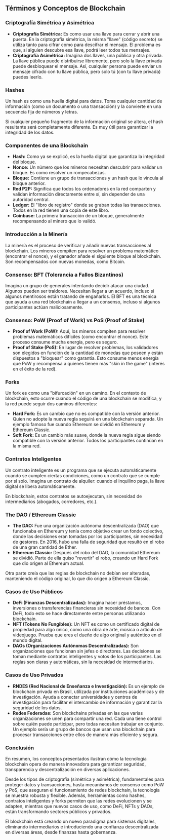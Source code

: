 ## Términos y Conceptos de Blockchain

### Criptografía Simétrica y Asimétrica

- **Criptografía Simétrica:** Es como usar una llave para cerrar y abrir una puerta. En la criptografía simétrica, la misma "llave" (código secreto) se utiliza tanto para cifrar como para descifrar el mensaje. El problema es que, si alguien descubre esa llave, podrá leer todos tus mensajes.
- **Criptografía Asimétrica:** Imagina dos llaves, una pública y otra privada. La llave pública puede distribuirse libremente, pero solo la llave privada puede desbloquear el mensaje. Así, cualquier persona puede enviar un mensaje cifrado con tu llave pública, pero solo tú (con tu llave privada) puedes leerlo.

### Hashes

Un hash es como una huella digital para datos. Toma cualquier cantidad de información (como un documento o una transacción) y la convierte en una secuencia fija de números y letras.

Si cualquier pequeño fragmento de la información original se altera, el hash resultante será completamente diferente. Es muy útil para garantizar la integridad de los datos.

### Componentes de una Blockchain

- **Hash:** Como ya se explicó, es la huella digital que garantiza la integridad del bloque.
- **Nonce:** Un número que los mineros necesitan descubrir para validar un bloque. Es como resolver un rompecabezas.
- **Bloque:** Contiene un grupo de transacciones y un hash que lo vincula al bloque anterior.
- **Red P2P:** Significa que todos los ordenadores en la red comparten y validan información directamente entre sí, sin depender de una autoridad central.
- **Ledger:** El "libro de registro" donde se graban todas las transacciones. Todos en la red tienen una copia de este libro.
- **Coinbase:** La primera transacción de un bloque, generalmente recompensando al minero que lo validó.

### Introducción a la Minería

La minería es el proceso de verificar y añadir nuevas transacciones al blockchain. Los mineros compiten para resolver un problema matemático (encontrar el nonce), y el ganador añade el siguiente bloque al blockchain. Son recompensados con nuevas monedas, como Bitcoin.

### Consenso: BFT (Tolerancia a Fallos Bizantinos)

Imagina un grupo de generales intentando decidir atacar una ciudad. Algunos pueden ser traidores. Necesitan llegar a un acuerdo, incluso si algunos mentirosos están tratando de engañarlos. El BFT es una técnica que ayuda a una red blockchain a llegar a un consenso, incluso si algunos participantes actúan maliciosamente.

### Consenso: PoW (Proof of Work) vs PoS (Proof of Stake)

- **Proof of Work (PoW):** Aquí, los mineros compiten para resolver problemas matemáticos difíciles (como encontrar el nonce). Este proceso consume mucha energía, pero es seguro.
- **Proof of Stake (PoS):** En lugar de resolver problemas, los validadores son elegidos en función de la cantidad de monedas que poseen y están dispuestos a "bloquear" como garantía. Esto consume menos energía que PoW y recompensa a quienes tienen más "skin in the game" (interés en el éxito de la red).

### Forks

Un fork es como una "bifurcación" en un camino. En el contexto de blockchain, esto ocurre cuando el código de una blockchain se modifica, y la red puede seguir dos caminos diferentes:

- **Hard Fork:** Es un cambio que no es compatible con la versión anterior. Quien no adopte la nueva regla seguirá en una blockchain separada. Un ejemplo famoso fue cuando Ethereum se dividió en Ethereum y Ethereum Classic.
- **Soft Fork:** Es un cambio más suave, donde la nueva regla sigue siendo compatible con la versión anterior. Todos los participantes continúan en la misma red.

### Contratos Inteligentes

Un contrato inteligente es un programa que se ejecuta automáticamente cuando se cumplen ciertas condiciones, como un contrato que se cumple por sí solo. Imagina un contrato de alquiler: cuando el inquilino paga, la llave digital se libera automáticamente.

En blockchain, estos contratos se autoejecutan, sin necesidad de intermediarios (abogados, corredores, etc.).

### The DAO / Ethereum Classic

- **The DAO:** Fue una organización autónoma descentralizada (DAO) que funcionaba en Ethereum y tenía como objetivo crear un fondo colectivo, donde las decisiones eran tomadas por los participantes, sin necesidad de gestores. En 2016, hubo una falla de seguridad que resultó en el robo de una gran cantidad de Ether.
- **Ethereum Classic:** Después del robo del DAO, la comunidad Ethereum se dividió. Parte de ella quiso "revertir" el robo, creando un Hard Fork que dio origen al Ethereum actual.

Otra parte creía que las reglas de blockchain no debían ser alteradas, manteniendo el código original, lo que dio origen a Ethereum Classic.

### Casos de Uso Públicos

- **DeFi (Finanzas Descentralizadas):** Imagina hacer préstamos, inversiones o transferencias financieras sin necesidad de bancos. Con DeFi, todo esto se hace directamente entre personas utilizando blockchain.
- **NFT (Tokens No Fungibles):** Un NFT es como un certificado digital de propiedad para algo único, como una obra de arte, música o artículo de videojuego. Prueba que eres el dueño de algo original y auténtico en el mundo digital.
- **DAOs (Organizaciones Autónomas Descentralizadas):** Son organizaciones que funcionan sin jefes o directores. Las decisiones se toman mediante contratos inteligentes y votos de los participantes. Las reglas son claras y automáticas, sin la necesidad de intermediarios.

### Casos de Uso Privados

- **RNDES (Red Nacional de Enseñanza e Investigación):** Es un ejemplo de blockchain privada en Brasil, utilizada por instituciones académicas y de investigación. Ayuda a conectar universidades y centros de investigación para facilitar el intercambio de información y garantizar la seguridad de los datos.
- **Redes Federadas:** Son blockchains privadas en las que varias organizaciones se unen para compartir una red. Cada una tiene control sobre quién puede participar, pero todas necesitan trabajar en conjunto. Un ejemplo sería un grupo de bancos que usan una blockchain para procesar transacciones entre ellos de manera más eficiente y segura.

### Conclusión

En resumen, los conceptos presentados ilustran cómo la tecnología blockchain opera de manera innovadora para garantizar seguridad, transparencia y descentralización en diversas aplicaciones.

Desde los tipos de criptografía (simétrica y asimétrica), fundamentales para proteger datos y transacciones, hasta mecanismos de consenso como PoW y PoS, que aseguran el funcionamiento de redes blockchain, la tecnología se muestra robusta y flexible. Además, herramientas como hashes, contratos inteligentes y forks permiten que las redes evolucionen y se adapten, mientras que nuevos casos de uso, como DeFi, NFTs y DAOs, están transformando sectores públicos y privados.

El blockchain está creando un nuevo paradigma para sistemas digitales, eliminando intermediarios e introduciendo una confianza descentralizada en diversas áreas, desde finanzas hasta gobernanza.
